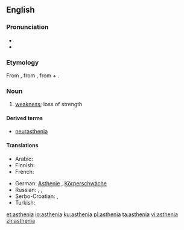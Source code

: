 {{was wotd|2007|September|22}}
==English==

===Pronunciation===
* {{audio|en-us-asthenia.ogg|Audio (US)}}
* {{rhymes|iːniə}}

===Etymology===
From {{etyl|grc|en}} {{term|sc=polytonic|ἀσθένεια|tr=asthénia|lang=grc}}, from {{term|sc=polytonic|ἀσθενής|tr=asthenḗs||sick, weak|lang=grc}}, from {{term|sc=polytonic|ἀ-|tr=a||not, un-|lang=grc}} + {{term|sc=polytonic|σθένος|tr=thénos||strength|lang=grc}}.

===Noun===
{{en-noun|~}}

# {{context|medicine|lang=en}} [[weakness]]; loss of strength

====Derived terms====
* [[neurasthenia]]

====Translations====
{{trans-top|loss of strength}}
* Arabic: {{t-|ar|ضعف|m|tr=ḍaʕff|sc=Arab}}
* Finnish: {{t-|fi|astenia}}
* French: {{t+|fr|asthénie|f}}
{{trans-mid}}
* German: [[Asthenie]] {{f}}, [[Körperschwäche]] {{f}}
* Russian: {{t+|ru|сла́бость|tr=slabost'}}, {{t+|ru|астения|tr=asteníja}},  {{t+|ru|бесси́лие|n|tr=bessílije}}
* Serbo-Croatian: {{t-|sh|astenija|f}}, {{t-|sh|slabost|f}}
* Turkish: {{t-|tr|argınlık}}
{{trans-bottom}}

[[et:asthenia]]
[[io:asthenia]]
[[ku:asthenia]]
[[pl:asthenia]]
[[ta:asthenia]]
[[vi:asthenia]]
[[zh:asthenia]]